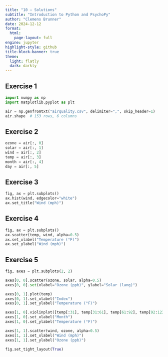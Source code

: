 ```yaml
---
title: "10 – Solutions"
subtitle: "Introduction to Python and PsychoPy"
author: "Clemens Brunner"
date: 2024-12-12
format:
  html:
    page-layout: full
engine: jupyter
highlight-style: github
title-block-banner: true
theme:
  light: flatly
  dark: darkly
---
```


## Exercise 1

```python
import numpy as np
import matplotlib.pyplot as plt

air = np.genfromtxt("airquality.csv", delimiter=",", skip_header=1)
air.shape  # 153 rows, 6 columns
```


## Exercise 2

```python
ozone = air[:, 0]
solar = air[:, 1]
wind = air[:, 2]
temp = air[:, 3]
month = air[:, 4]
day = air[:, 5]
```


## Exercise 3

```python
fig, ax = plt.subplots()
ax.hist(wind, edgecolor="white")
ax.set_title("Wind (mph)")
```


## Exercise 4

```python
fig, ax = plt.subplots()
ax.scatter(temp, wind, alpha=0.5)
ax.set_xlabel("Temperature (°F)")
ax.set_ylabel("Wind (mph)")
```


## Exercise 5

```python
fig, axes = plt.subplots(2, 2)

axes[0, 0].scatter(ozone, solar, alpha=0.5)
axes[0, 0].set(xlabel="Ozone (ppb)", ylabel="Solar (lang)")

axes[0, 1].plot(temp)
axes[0, 1].set_xlabel("Index")
axes[0, 1].set_ylabel("Temperature (°F)")

axes[1, 0].violinplot([temp[:31], temp[31:61], temp[61:92], temp[92:123], temp[123:]])
axes[1, 0].set_xlabel("Month")
axes[1, 0].set_ylabel("Temperature (°F)")

axes[1, 1].scatter(wind, ozone, alpha=0.5)
axes[1, 1].set_xlabel("Wind (mph)")
axes[1, 1].set_ylabel("Ozone (ppb)")

fig.set_tight_layout(True)
```
